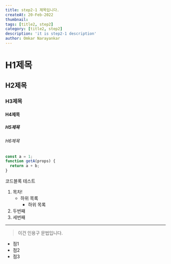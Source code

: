 ```yaml
---
title: step2-1 제목입니다.
createAt: 20-Feb-2022
thumbnail:
tags: [title2, step2]
category: [title2, step2]
description: 'it is step2-1 description'
author: Omkar Narayankar
---
```


# H1제목

## H2제목

### H3제목

#### H4제목

##### H5제목

###### H6제목

```javascript
const a = 1;
function getA(props) {
  return a + b;
}
```

코드블록 테스트

1. 목차!
   - 하위 목록
     - 하위 목록
2. 두번째
3. 세번째

---

> 이건 인용구 문법입니다.

- 점1
- 점2
- 점3
